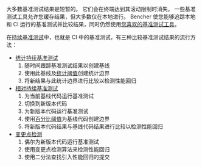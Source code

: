 大多数基准测试结果是短暂的。
它们会在终端达到其滚动限制时消失。
一些基准测试工具允许您缓存结果，但大多数仅在本地进行。
Bencher 使您能够追踪本地和 CI 运行的基准测试并比较结果，同时仍然使用[您喜欢的基准测试工具][adapters]。

在[持续基准测试][continuous benchmarking]中，也就是 CI 中的基准测试，有三种比较基准测试结果的流行方法：

- [统计持续基准测试][statistical continuous benchmarking]
  1. 随时间跟踪基准测试结果以创建基线
  2. 使用此基线及[统计阈值][thresholds]创建统计边界
  3. 将新结果与此统计边界进行比较以检测性能回归
- [相对持续基准测试][relative continuous benchmarking]
  1. 为当前基线代码运行基准测试
  2. 切换到新版本代码
  3. 为新版本代码运行基准测试
  4. 使用[百分比阈值][percentage thresholds]为基线代码创建边界
  5. 将新版本代码结果与基线代码结果进行比较以检测性能回归
- [变更点检测][change point detection]
  1. 偶尔为新版本代码运行基准测试
  2. 使用变更点检测算法来检测性能回归
  3. 使用二分法查找引入性能回归的提交

[adapters]: /zh/docs/explanation/adapters/
[continuous benchmarking]: /zh/docs/explanation/continuous-benchmarking/
[thresholds]: /zh/docs/explanation/thresholds/
[percentage thresholds]: /zh/docs/explanation/thresholds/#percentage-thresholds

[statistical continuous benchmarking]: #statistical-continuous-benchmarking
[relative continuous benchmarking]: #relative-continuous-benchmarking
[change point detection]: #change-point-detection